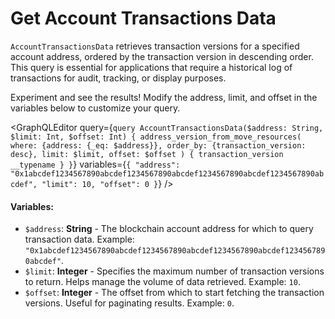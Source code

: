 
# Get Account Transactions Data

`AccountTransactionsData` retrieves transaction versions for a specified account address, ordered by the transaction version in descending order. This query is essential for applications that require a historical log of transactions for audit, tracking, or display purposes.

<Callout type="info">
Experiment and see the results! Modify the address, limit, and offset in the variables below to customize your query.
</Callout>

<GraphQLEditor
  query={`query AccountTransactionsData($address: String, $limit: Int, $offset: Int) {
  address_version_from_move_resources(
    where: {address: {_eq: $address}},
    order_by: {transaction_version: desc},
    limit: $limit,
    offset: $offset
  ) {
    transaction_version
    __typename
  }
}`}
  variables={`{
  "address": "0x1abcdef1234567890abcdef1234567890abcdef1234567890abcdef1234567890abcdef",
  "limit": 10,
  "offset": 0
}`}
/>

#### Variables:
- `$address`: **String** - The blockchain account address for which to query transaction data. Example: `"0x1abcdef1234567890abcdef1234567890abcdef1234567890abcdef1234567890abcdef"`.
- `$limit`: **Integer** - Specifies the maximum number of transaction versions to return. Helps manage the volume of data retrieved. Example: `10`.
- `$offset`: **Integer** - The offset from which to start fetching the transaction versions. Useful for paginating results. Example: `0`.
